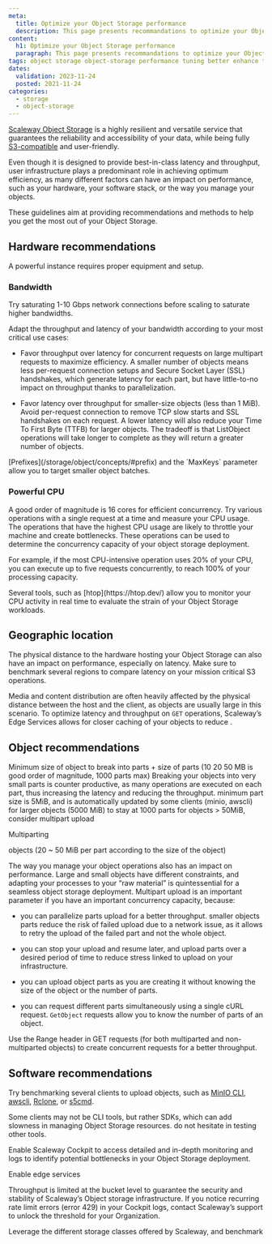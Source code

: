 ```yaml
---
meta:
  title: Optimize your Object Storage performance
  description: This page presents recommandations to optimize your Object Storage performance.
content:
  h1: Optimize your Object Storage performance
  paragraph: This page presents recommandations to optimize your Object Storage performance.
tags: object storage object-storage performance tuning better enhance throughput latency optimize
dates:
  validation: 2023-11-24
  posted: 2021-11-24
categories:
  - storage
  - object-storage
---
```


[Scaleway Object Storage](/storage/object/concepts/#object-storage) is a highly resilient and versatile service that guarantees the reliability and accessibility of your data, while being fully [S3-compatible](/storage/object/concepts/#s3) and user-friendly.

Even though it is designed to provide best-in-class latency and throughput, user infrastructure plays a predominant role in achieving optimum efficiency, as many different factors can have an impact on performance, such as your hardware, your software stack, or the way you manage your objects.

These guidelines aim at providing recommendations and methods to help you get the most out of your Object Storage.

## Hardware recommendations

A powerful instance requires proper equipment and setup.

### Bandwidth

Try saturating 1-10 Gbps network connections before scaling to saturate higher bandwidths.

Adapt the throughput and latency of your bandwidth according to your most critical use cases:

- Favor throughput over latency for concurrent requests on large multipart requests to maximize efficiency. A smaller number of objects means less per-request connection setups and Secure Socket Layer (SSL) handshakes, which generate latency for each part, but have little-to-no impact on throughput thanks to parallelization.

- Favor latency over throughput for smaller-size objects (less than 1 MiB). Avoid per-request connection to remove TCP slow starts and SSL handshakes on each request. A lower latency will also reduce your Time To First Byte (TTFB) for larger objects. The tradeoff is that ListObject operations will take longer to complete as they will return a greater number of objects. 

<Message type="tip">
  [Prefixes](/storage/object/concepts/#prefix) and the `MaxKeys` parameter allow you to target smaller object batches.
</Message>

### Powerful CPU

A good order of magnitude is 16 cores for efficient concurrency. Try various operations with a single request at a time and measure your CPU usage. The operations that have the highest CPU usage are likely to throttle your machine and create bottlenecks. These operations can be used to determine the concurrency capacity of your object storage deployment.

For example, if the most CPU-intensive operation uses 20% of your CPU, you can execute up to five requests concurrently, to reach 100% of your processing capacity.

<Message type="tip">
  Several tools, such as [htop](https://htop.dev/) allow you to monitor your CPU activity in real time to evaluate the strain of your Object Storage workloads.
</Message>

## Geographic location

The physical distance to the hardware hosting your Object Storage can also have an impact on performance, especially on latency. Make sure to benchmark several regions to compare latency on your mission critical S3 operations.

Media and content distribution are often heavily affected by the physical distance between the host and the client, as objects are usually large in this scenario.
To optimize latency and throughput on `GET` operations, Scaleway’s Edge Services allows for closer caching of your objects to reduce .

## Object recommendations

Minimum size of object to break into parts + size of parts (10 20 50 MB is good order of magnitude, 1000 parts max)
Breaking your objects into very small parts is counter productive, as many operations are executed on each part, thus increasing the latency and reducing the throughput.
minimum part size is 5MiB, and is automatically updated by some clients (minio, awscli) for larger objects (5000 MiB) to stay at 1000 parts
for objects > 50MiB, consider multipart upload


Multiparting

objects (20 ~ 50 MiB per part according to the size of the object) 

The way you manage your object operations also has an impact on performance. Large and small objects have different constraints, and adapting your processes to your “raw material” is quintessential for a seamless object storage deployment.
Multipart upload is an important parameter if you have an important concurrency capacity, because:

- you can parallelize parts upload for a better throughput.
smaller objects parts reduce the risk of failed upload due to a network issue, as it allows to retry the upload of the failed part and not the whole object.

- you can stop your upload and resume later, and upload parts over a desired period of time to reduce stress linked to upload on your infrastructure.

- you can upload object parts as you are creating it without knowing the size of the object or the number of parts.

- you can request different parts simultaneously using a single cURL request. `GetObject` requests allow you to know the number of parts of an object.

<Message type="tip">
Use the Range header in GET requests (for both multiparted and non-multiparted objects) to create concurrent requests for a better throughput.
</Message>

## Software recommendations

Try benchmarking several clients to upload objects, such as [MinIO CLI](/storage/object/api-cli/installing-minio-client/), [awscli](/storage/object/api-cli/object-storage-aws-cli/), [Rclone](/storage/object/api-cli/installing-rclone/), or [s5cmd](https://github.com/peak/s5cmdawscli).

Some clients may not be CLI tools, but rather SDKs, which can add slowness in managing Object Storage resources. do not hesitate in testing other tools.

Enable Scaleway Cockpit to access detailed and in-depth monitoring and logs to identify potential bottlenecks in your Object Storage deployment.

Enable edge services

Throughput is limited at the bucket level to guarantee the security and stability of Scaleway’s Object storage infrastructure. If you notice recurring rate limit errors (error 429) in your Cockpit logs, contact Scaleway’s support to unlock the threshold for your Organization.

Leverage the different storage classes offered by Scaleway, and benchmark

